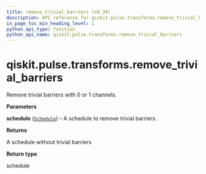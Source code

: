 ```yaml
---
title: remove_trivial_barriers (v0.39)
description: API reference for qiskit.pulse.transforms.remove_trivial_barriers in qiskit v0.39
in_page_toc_min_heading_level: 1
python_api_type: function
python_api_name: qiskit.pulse.transforms.remove_trivial_barriers
---
```


<span id="qiskit-pulse-transforms-remove-trivial-barriers" />

# qiskit.pulse.transforms.remove\_trivial\_barriers

<Function id="qiskit.pulse.transforms.remove_trivial_barriers" isDedicatedPage={true} github="https://github.com/qiskit/qiskit/tree/stable/0.22/qiskit/pulse/transforms/canonicalization.py" signature="remove_trivial_barriers(schedule)">
  Remove trivial barriers with 0 or 1 channels.

  **Parameters**

  **schedule** ([`Schedule`](qiskit.pulse.Schedule "qiskit.pulse.schedule.Schedule")) – A schedule to remove trivial barriers.

  **Returns**

  A schedule without trivial barriers

  **Return type**

  schedule
</Function>

